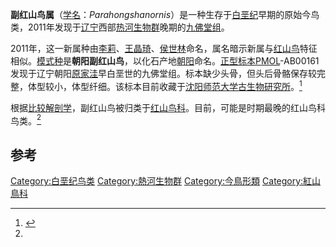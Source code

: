 {{noteTA
|1=zh-cn:正型标本;zh-tw:正模標本;
}}
{{Automatic Taxobox
| taxon = Parahongshanornis
| status = Fossil
| fossil_range = {{fossil range|120}}[[早白垩世|早白垩世]]
| image = 
| image_width = 
| image_caption =
| authority = Li et al., 2011
| type_species = '''朝阳副红山鸟<br>''Parahongshanornis chaoyangensis'''''
| type_species_authority = [[李莉_(古生物学家)|Li]] et al., 2011
}}

'''副红山鸟属'''（[[学名|学名]]：''Parahongshanornis''）是一种生存于[[白垩纪|白垩纪]]早期的原始今鸟类，2011年发现于[[辽宁|辽宁]]西部[[热河生物群|热河生物群]]晚期的[[九佛堂组|九佛堂组]]。

2011年，这一新属种由[[李莉_(古生物学家)|李莉]]、[[王晶琦|王晶琦]]、[[侯世林|侯世林]]命名，属名暗示新属与[[红山鸟|红山鸟]]特征相似。[[模式种|模式种]]是'''朝阳副红山鸟'''，以化石产地[[朝阳县|朝阳]]命名。[[正型标本|正型标本]]PMOL-AB00161发现于辽宁朝阳[[原家洼村|原家洼]]早白垩世的九佛堂组。标本缺少头骨，但头后骨骼保存较完整，体型较小，体型纤细。该标本目前收藏于[[沈阳师范大学|沈阳师范大学]][[沈阳师范大学古生物研究所|古生物研究所]]。<ref name=Parahongshanornis>{{en}}{{Cite journal |author=李莉；王晶琦；侯世林 |year=2011 |title=辽宁朝阳九佛堂组今鸟类(红山鸟科)一新属种 A new ornithurine bird (Hongshanornithidae) from the Jiufotang Formation of Chaoyang, Liaoning, China |journal=[[古脊椎动物学报|古脊椎动物学报]] |volume=49 |issue=2 |pages=195–200 |url=http://www.ivpp.cas.cn/cbw/gjzdwxb/xbwzxz/201202/P020120209570168040733.pdf |access-date=2013-04-28 |archive-date=2014-02-01 |archive-url=https://web.archive.org/web/20140201180814/http://www.ivpp.cas.cn/cbw/gjzdwxb/xbwzxz/201202/P020120209570168040733.pdf |dead-url=no }}</ref>

根据[[比较解剖学|比较解剖学]]，副红山鸟被归类于[[红山鸟科|红山鸟科]]。目前，可能是时期最晚的红山鸟科鸟类。<ref name=Parahongshanornis/>

==参考==
{{reflist}}
{{近鳥型恐龍|B.}}
{{Taxonbar|from=Q2603274}}

[[Category:白垩纪鸟类|Category:白垩纪鸟类]]
[[Category:熱河生物群|Category:熱河生物群]]
[[Category:今鳥形類|Category:今鳥形類]]
[[Category:紅山鳥科|Category:紅山鳥科]]